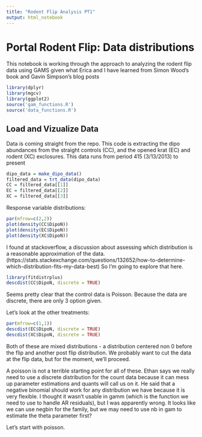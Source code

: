 ```yaml
---
title: "Rodent Flip Analysis PT1"
output: html_notebook
---
```


# Portal Rodent Flip: Data distributions

This notebook is working through the approach to analyzing the rodent flip
data using GAMS given what Erica and I have learned from Simon Wood's book and
Gavin Simpson's blog posts

```r
library(dplyr)
library(mgcv)
library(ggplot2)
source('gam_functions.R')
source('data_functions.R')
```
## Load and Vizualize Data

Data is coming straight from the repo. This code is extracting the dipo abundances from the straight controls (CC), and the opened krat (EC) and rodent (XC) exclosures. This data runs from period 415 (3/13/2013) to present

```r
dipo_data = make_dipo_data()
filtered_data = trt_data(dipo_data)
CC = filtered_data[[1]]
EC = filtered_data[[2]]
XC = filtered_data[[3]]
```

Response variable distributions:

```r
par(mfrow=c(2,2))
plot(density(CC$DipoN))
plot(density(EC$DipoN))
plot(density(XC$DipoN))
```
I found at stackoverflow, a discussion about assessing which distribution
is a reasonable approximation of the data. (https://stats.stackexchange.com/questions/132652/how-to-determine-which-distribution-fits-my-data-best) So I'm going to explore that here.

```r
library(fitdistrplus)
descdist(CC$DipoN, discrete = TRUE)
```
Seems pretty clear that the control data is Poisson. Because the data are 
discrete, there are only 3 option given.

Let's look at the other treatments:

```r
par(mfrow=c(1,1))
descdist(EC$DipoN, discrete = TRUE)
descdist(XC$DipoN, discrete = TRUE)
```
Both of these are mixed distributions - a distribution centered non 0
before the flip and another post flip distribution. We probably want to
cut the data at the flip data, but for the moment, we'll proceed.

A poisson is not a terrible starting point for all of these. Ethan says we really
need to use a discrete distribution for the count data because it can mess
up parameter estimations and quants will call us on it. He said that a negative
binomial should work for any distribution we have because it is very flexible. I
thought it wasn't usable in gamm (which is the function we need to use to
handle AR residuals), but I was apparently wrong. It looks like we can use negbin for the family, but we may need to use nb in gam to estimate the theta parameter first?

Let's start with poisson.




